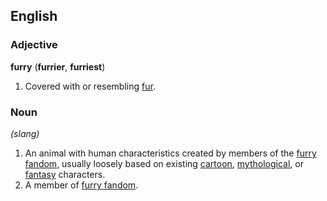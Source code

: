 ==English==

===Adjective===
'''furry''' ('''furrier''', '''furriest''')
# Covered with or resembling [[fur]].

===Noun=== {{wikipedia}}

''(slang)''
# An animal with human characteristics created by members of the [[furry fandom]], usually loosely based on existing [[cartoon]], [[mythological]], or [[fantasy]] characters.
# A member of [[furry fandom]].